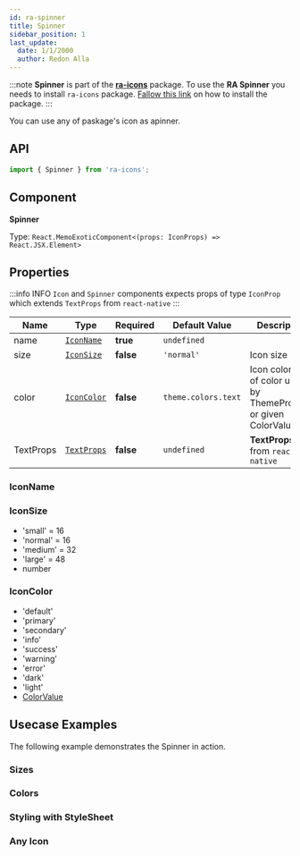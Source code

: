 ```yaml
---
id: ra-spinner
title: Spinner
sidebar_position: 1
last_update:
  date: 1/1/2000
  author: Redon Alla
---
```


:::note
**Spinner** is part of the [**ra-icons**](../icons) package.
To use the **RA Spinner** you needs to install `ra-icons` package. [Fallow this link](/docs/components/icons/ra-icons-basic-usage) on how to install the package.
:::

You can use any of paskage's icon as apinner.

## API

```jsx
import { Spinner } from 'ra-icons';
```

## Component

**Spinner**

Type: `React.MemoExoticComponent<(props: IconProps) => React.JSX.Element>`

## Properties

:::info INFO
`Icon` and `Spinner` components expects props of type `IconProp` which extends `TextProps` from `react-native`
:::

|  Name   | Type | Required | Default Value | Description |
| -- | -- | -- | -- | -- |
| name | [`IconName`](#iconname) | **true** | `undefined` |  |
| size  | [`IconSize`](#iconsize) | **false** | `'normal'` | Icon size |
| color  | [`IconColor`](#iconcolor) | **false** | `theme.colors.text` | Icon color one of color used by ThemeProvider or given ColorValue |
| TextProps  | [`TextProps`](https://reactnative.dev/docs/text#props) | **false** | `undefined` | **TextProps** from `react-native` |

### IconName


<IconsNames />

### IconSize

* 'small' = 16
* 'normal' = 16
* 'medium' = 32
* 'large' = 48
* number

### IconColor

* 'default'
* 'primary'
* 'secondary'
* 'info'
* 'success'
* 'warning'
* 'error'
* 'dark'
* 'light'
* [ColorValue](https://reactnative.dev/docs/colors)

## Usecase Examples

The following example demonstrates the Spinner in action.



### Sizes

<Sizes />

### Colors

<Colors />


### Styling with StyleSheet

<StylingWithStyleSheet />

### Any Icon

<AnyIcon />